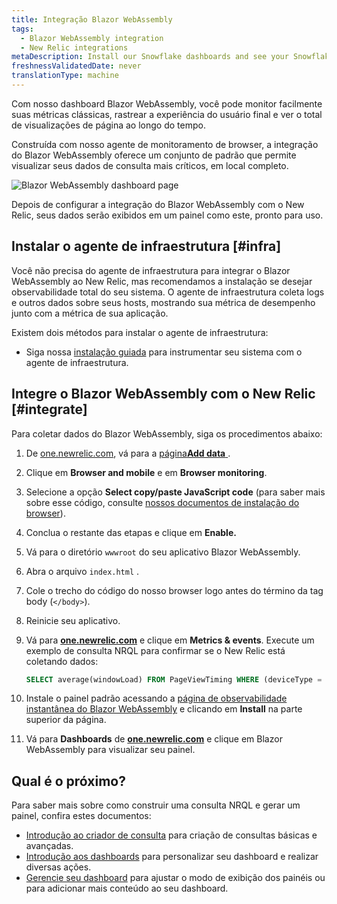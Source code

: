 ```yaml
---
title: Integração Blazor WebAssembly
tags:
  - Blazor WebAssembly integration
  - New Relic integrations
metaDescription: Install our Snowflake dashboards and see your Snowflake data in New Relic.
freshnessValidatedDate: never
translationType: machine
---
```



Com nosso dashboard Blazor WebAssembly, você pode monitor facilmente suas métricas clássicas, rastrear a experiência do usuário final e ver o total de visualizações de página ao longo do tempo.

Construída com nosso agente de monitoramento de browser, a integração do Blazor WebAssembly oferece um conjunto de <InlinePopover type="dashboards"/>padrão que permite visualizar seus dados de consulta mais críticos, em local completo.

<img
  title="Blazor WebAssembly dashboard"
  alt="Blazor WebAssembly dashboard page"
  src={infrastructureBlazorWebAssemblyDashboard}
/>

<figcaption>
  Depois de configurar a integração do Blazor WebAssembly com o New Relic, seus dados serão exibidos em um painel como este, pronto para uso.
</figcaption>

## Instalar o agente de infraestrutura [#infra]

Você não precisa do agente de infraestrutura para integrar o Blazor WebAssembly ao New Relic, mas recomendamos a instalação se desejar observabilidade total do seu sistema. O agente de infraestrutura coleta logs e outros dados sobre seus hosts, mostrando sua métrica de desempenho junto com a métrica de sua aplicação.

Existem dois métodos para instalar o agente de infraestrutura:

* Siga nossa [instalação guiada](https://one.newrelic.com/launcher/catalog-pack-details.launcher/?pane=eyJuZXJkbGV0SWQiOiJucjEtY29yZS5saXN0aW5nIn0=&cards%5B0%5D=eyJuZXJkbGV0SWQiOiJucjEtaW5zdGFsbC1uZXdyZWxpYy5ucjEtaW5zdGFsbC1uZXdyZWxpYyJ9) para instrumentar seu sistema com o agente de infraestrutura.

## Integre o Blazor WebAssembly com o New Relic [#integrate]

Para coletar dados do Blazor WebAssembly, siga os procedimentos abaixo:

1. De [one.newrelic.com](https://one.newrelic.com), vá para a [página<DNT>**Add data**</DNT> ](https://one.newrelic.com/marketplace).

2. Clique em <DNT>**Browser and mobile**</DNT> e em <DNT>**Browser monitoring**</DNT>.

3. Selecione a opção <DNT>**Select copy/paste JavaScript code**</DNT> (para saber mais sobre esse código, consulte [nossos documentos de instalação do browser](/docs/browser/browser-monitoring/installation/install-browser-monitoring-agent)).

4. Conclua o restante das etapas e clique em <DNT>**Enable.**</DNT>

5. Vá para o diretório `wwwroot` do seu aplicativo Blazor WebAssembly.

6. Abra o arquivo `index.html` .

7. Cole o trecho do código do nosso browser logo antes do término da tag body (`</body>`).

8. Reinicie seu aplicativo.

9. Vá para <DNT>**[one.newrelic.com](https://one.newrelic.com/all-capabilities)**</DNT> e clique em <DNT>**Metrics & events**</DNT>. Execute um exemplo de consulta NRQL para confirmar se o New Relic está coletando dados:

   ```sql
   SELECT average(windowLoad) FROM PageViewTiming WHERE (deviceType = 'Desktop') FACET `userAgentName` SINCE 604800 seconds AGO TIMESERIES
   ```

10. Instale o painel padrão acessando a [página de observabilidade instantânea do Blazor WebAssembly](https://newrelic.com/instant-observability/blazor-web-assembly) e clicando em <DNT>**Install**</DNT> na parte superior da página.

11. Vá para <DNT>**Dashboards**</DNT> de <DNT>**[one.newrelic.com](https://one.newrelic.com/all-capabilities)**</DNT> e clique em Blazor WebAssembly para visualizar seu painel.

## Qual é o próximo?

Para saber mais sobre como construir uma consulta NRQL e gerar um painel, confira estes documentos:

* [Introdução ao criador de consulta](/docs/query-your-data/explore-query-data/query-builder/introduction-query-builder) para criação de consultas básicas e avançadas.
* [Introdução aos dashboards](/docs/query-your-data/explore-query-data/dashboards/introduction-dashboards) para personalizar seu dashboard e realizar diversas ações.
* [Gerencie seu dashboard](/docs/query-your-data/explore-query-data/dashboards/manage-your-dashboard) para ajustar o modo de exibição dos painéis ou para adicionar mais conteúdo ao seu dashboard.